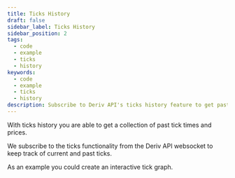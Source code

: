 ```yaml
---
title: Ticks History
draft: false
sidebar_label: Ticks History
sidebar_position: 2
tags:
  - code
  - example
  - ticks
  - history
keywords:
  - code
  - example
  - ticks
  - history
description: Subscribe to Deriv API's ticks history feature to get past tick times and prices. Integrate this feature into your trading app with this API example.
---
```



With ticks history you are able to get a collection of past tick times and prices.

<SandboxIframe sandbox={sandboxes.ticks_history} />

We subscribe to the ticks functionality from the Deriv API websocket to keep track of current and past ticks.

As an example you could create an interactive tick graph.
